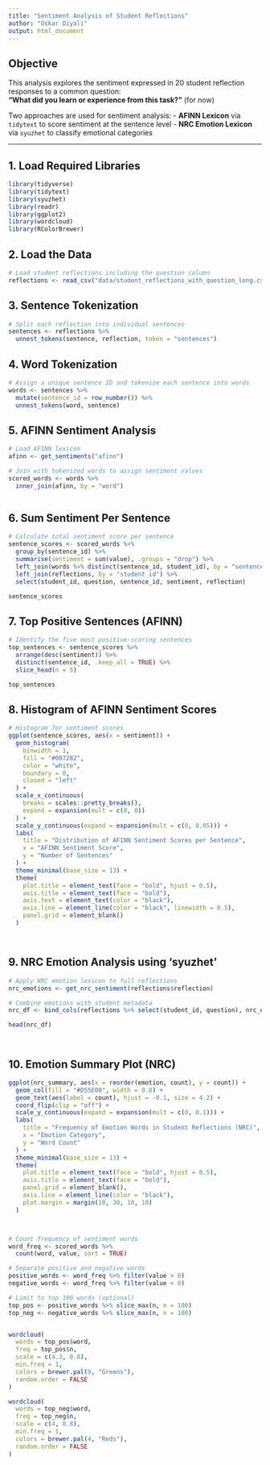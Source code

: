 ```yaml
---
title: "Sentiment Analysis of Student Reflections"
author: "Oskar Diyali"
output: html_document
---
```


## Objective

This analysis explores the sentiment expressed in 20 student reflection responses to a common question:  
**"What did you learn or experience from this task?"** (for now)

Two approaches are used for sentiment analysis:
- **AFINN Lexicon** via `tidytext` to score sentiment at the sentence level
- **NRC Emotion Lexicon** via `syuzhet` to classify emotional categories

---

## 1. Load Required Libraries

```r

library(tidyverse)
library(tidytext)
library(syuzhet)
library(readr)
library(ggplot2)
library(wordcloud)
library(RColorBrewer)


```

## 2. Load the Data
```r

# Load student reflections including the question column
reflections <- read_csv("data/student_reflections_with_question_long.csv")


```


## 3. Sentence Tokenization
```r

# Split each reflection into individual sentences
sentences <- reflections %>%
  unnest_tokens(sentence, reflection, token = "sentences")


```


## 4. Word Tokenization
```r

# Assign a unique sentence ID and tokenize each sentence into words
words <- sentences %>%
  mutate(sentence_id = row_number()) %>%
  unnest_tokens(word, sentence)


```


## 5. AFINN Sentiment Analysis
```r

# Load AFINN lexicon
afinn <- get_sentiments("afinn")

# Join with tokenized words to assign sentiment values
scored_words <- words %>%
  inner_join(afinn, by = "word")



```

## 6. Sum Sentiment Per Sentence

```r

# Calculate total sentiment score per sentence
sentence_scores <- scored_words %>%
  group_by(sentence_id) %>%
  summarise(sentiment = sum(value), .groups = "drop") %>%
  left_join(words %>% distinct(sentence_id, student_id), by = "sentence_id") %>%
  left_join(reflections, by = "student_id") %>%
  select(student_id, question, sentence_id, sentiment, reflection)

sentence_scores

```


## 7. Top Positive Sentences (AFINN)
```r

# Identify the five most positive-scoring sentences
top_sentences <- sentence_scores %>%
  arrange(desc(sentiment)) %>%
  distinct(sentence_id, .keep_all = TRUE) %>%
  slice_head(n = 5)

top_sentences


```

## 8. Histogram of AFINN Sentiment Scores
```r

# Histogram for sentiment scores
ggplot(sentence_scores, aes(x = sentiment)) +
  geom_histogram(
    binwidth = 1,
    fill = "#0072B2",
    color = "white",
    boundary = 0,
    closed = "left"
  ) +
  scale_x_continuous(
    breaks = scales::pretty_breaks(), 
    expand = expansion(mult = c(0, 0))  
  ) +
  scale_y_continuous(expand = expansion(mult = c(0, 0.05))) +  
  labs(
    title = "Distribution of AFINN Sentiment Scores per Sentence",
    x = "AFINN Sentiment Score",
    y = "Number of Sentences"
  ) +
  theme_minimal(base_size = 13) +
  theme(
    plot.title = element_text(face = "bold", hjust = 0.5),
    axis.title = element_text(face = "bold"),
    axis.text = element_text(color = "black"),
    axis.line = element_line(color = "black", linewidth = 0.5),
    panel.grid = element_blank()
  )




```

## 9. NRC Emotion Analysis using 'syuzhet'

```r

# Apply NRC emotion lexicon to full reflections
nrc_emotions <- get_nrc_sentiment(reflections$reflection)

# Combine emotions with student metadata
nrc_df <- bind_cols(reflections %>% select(student_id, question), nrc_emotions)

head(nrc_df)




```


## 10. Emotion Summary Plot (NRC)

```r

ggplot(nrc_summary, aes(x = reorder(emotion, count), y = count)) +
  geom_col(fill = "#D55E00", width = 0.8) +
  geom_text(aes(label = count), hjust = -0.1, size = 4.2) +
  coord_flip(clip = "off") +
  scale_y_continuous(expand = expansion(mult = c(0, 0.1))) +  
  labs(
    title = "Frequency of Emotion Words in Student Reflections (NRC)",
    x = "Emotion Category",
    y = "Word Count"
  ) +
  theme_minimal(base_size = 13) +
  theme(
    plot.title = element_text(face = "bold", hjust = 0.5),
    axis.title = element_text(face = "bold"),
    panel.grid = element_blank(),
    axis.line = element_line(color = "black"),
    plot.margin = margin(10, 30, 10, 10)  
  )




```


```r

# Count frequency of sentiment words
word_freq <- scored_words %>%
  count(word, value, sort = TRUE)

# Separate positive and negative words
positive_words <- word_freq %>% filter(value > 0)
negative_words <- word_freq %>% filter(value < 0)

# Limit to top 100 words (optional)
top_pos <- positive_words %>% slice_max(n, n = 100)
top_neg <- negative_words %>% slice_max(n, n = 100)



```


```r

wordcloud(
  words = top_pos$word,
  freq = top_pos$n,
  scale = c(4.3, 0.8),
  min.freq = 1,
  colors = brewer.pal(9, "Greens"),
  random.order = FALSE
)

```

```r

wordcloud(
  words = top_neg$word,
  freq = top_neg$n,
  scale = c(4, 0.8),
  min.freq = 1,
  colors = brewer.pal(4, "Reds"),
  random.order = FALSE
)


```